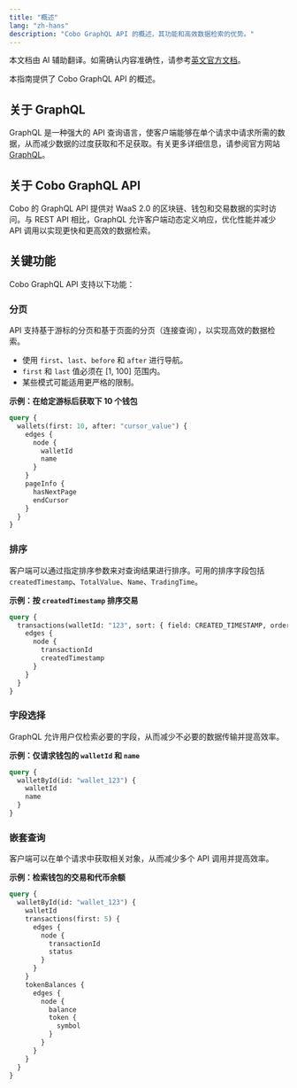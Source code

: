 ```yaml
---
title: "概述"
lang: "zh-hans"
description: "Cobo GraphQL API 的概述，其功能和高效数据检索的优势。"
---
```


<Note>本文档由 AI 辅助翻译。如需确认内容准确性，请参考[英文官方文档](https://www.cobo.com/developers/v2/guides/overview/introduction)。</Note>

本指南提供了 Cobo GraphQL API 的概述。

## 关于 GraphQL

GraphQL 是一种强大的 API 查询语言，使客户端能够在单个请求中请求所需的数据，从而减少数据的过度获取和不足获取。有关更多详细信息，请参阅官方网站 [GraphQL](https://graphql.org)。

## 关于 Cobo GraphQL API
Cobo 的 GraphQL API 提供对 WaaS 2.0 的区块链、钱包和交易数据的实时访问。与 REST API 相比，GraphQL 允许客户端动态定义响应，优化性能并减少 API 调用以实现更快和更高效的数据检索。

## 关键功能

Cobo GraphQL API 支持以下功能：

### 分页
API 支持基于游标的分页和基于页面的分页（连接查询），以实现高效的数据检索。

- 使用 `first`、`last`、`before` 和 `after` 进行导航。
- `first` 和 `last` 值必须在 [1, 100] 范围内。
- 某些模式可能适用更严格的限制。

**示例：在给定游标后获取下 10 个钱包**
```graphql
query {
  wallets(first: 10, after: "cursor_value") {
    edges {
      node {
        walletId
        name
      }
    }
    pageInfo {
      hasNextPage
      endCursor
    }
  }
}
```

### 排序
客户端可以通过指定排序参数来对查询结果进行排序。可用的排序字段包括 `createdTimestamp`、`TotalValue`、`Name`、`TradingTime`。

**示例：按 `createdTimestamp` 排序交易**
```graphql
query {
  transactions(walletId: "123", sort: { field: CREATED_TIMESTAMP, order: DESC }) {
    edges {
      node {
        transactionId
        createdTimestamp
      }
    }
  }
}
```

### 字段选择
GraphQL 允许用户仅检索必要的字段，从而减少不必要的数据传输并提高效率。

**示例：仅请求钱包的 `walletId` 和 `name`**
```graphql
query {
  walletById(id: "wallet_123") {
    walletId
    name
  }
}
```

### 嵌套查询
客户端可以在单个请求中获取相关对象，从而减少多个 API 调用并提高效率。

**示例：检索钱包的交易和代币余额**
```graphql
query {
  walletById(id: "wallet_123") {
    walletId
    transactions(first: 5) {
      edges {
        node {
          transactionId
          status
        }
      }
    }
    tokenBalances {
      edges {
        node {
          balance
          token {
            symbol
          }
        }
      }
    }
  }
}